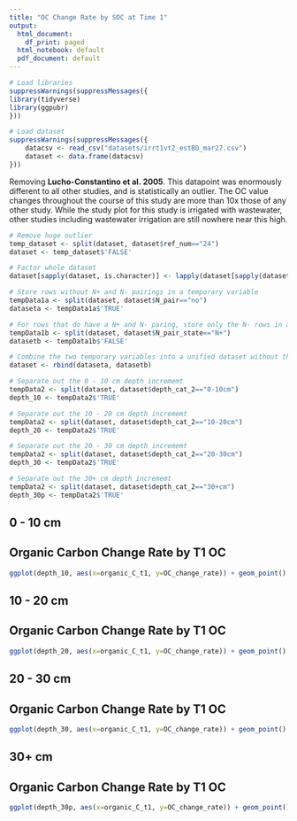 ```yaml
---
title: "OC Change Rate by SOC at Time 1"
output:
  html_document:
    df_print: paged
  html_notebook: default
  pdf_document: default
---
```


```r
# Load libraries
suppressWarnings(suppressMessages({
library(tidyverse)
library(ggpubr)
}))
```

```r
# Load dataset
suppressWarnings(suppressMessages({
    datacsv <- read_csv("datasets/irrt1vt2_estBD_mar27.csv")
    dataset <- data.frame(datacsv)
}))
```

Removing <b>Lucho-Constantino et al. 2005</b>. This datapoint was enormously different to all other studies, and is statistically an outlier. The OC value changes throughout the course of this study are more than 10x those of any other study. While the study plot for this study is irrigated with wastewater, other studies including wastewater irrigation are still nowhere near this high.

```r
# Remove huge outlier
temp_dataset <- split(dataset, dataset$ref_num=="24")
dataset <- temp_dataset$'FALSE'
```


```r
# Factor whole dataset
dataset[sapply(dataset, is.character)] <- lapply(dataset[sapply(dataset, is.character)], as.factor)

# Store rows without N+ and N- pairings in a temporary variable
tempData1a <- split(dataset, dataset$N_pair=="no")
dataseta <- tempData1a$'TRUE'

# For rows that do have a N+ and N- paring, store only the N- rows in a temporary variable
tempData1b <- split(dataset, dataset$N_pair_state=="N+")
datasetb <- tempData1b$'FALSE'

# Combine the two temporary variables into a unified dataset without the N+ treatments where such pairings exist in the dataset
dataset <- rbind(dataseta, datasetb)

# Separate out the 0 - 10 cm depth incrememt
tempData2 <- split(dataset, dataset$depth_cat_2=="0-10cm")
depth_10 <- tempData2$'TRUE'

# Separate out the 10 - 20 cm depth incrememt
tempData2 <- split(dataset, dataset$depth_cat_2=="10-20cm")
depth_20 <- tempData2$'TRUE'

# Separate out the 20 - 30 cm depth incrememt
tempData2 <- split(dataset, dataset$depth_cat_2=="20-30cm")
depth_30 <- tempData2$'TRUE'

# Separate out the 30+ cm depth incrememt
tempData2 <- split(dataset, dataset$depth_cat_2=="30+cm")
depth_30p <- tempData2$'TRUE'
```


## 0 - 10 cm
## Organic Carbon Change Rate by T1 OC

```r
ggplot(depth_10, aes(x=organic_C_t1, y=OC_change_rate)) + geom_point() + geom_smooth(method=lm)
```


## 10 - 20 cm
## Organic Carbon Change Rate by T1 OC

```r
ggplot(depth_20, aes(x=organic_C_t1, y=OC_change_rate)) + geom_point() + geom_smooth(method=lm)
```


## 20 - 30 cm
## Organic Carbon Change Rate by T1 OC

```r
ggplot(depth_30, aes(x=organic_C_t1, y=OC_change_rate)) + geom_point() + geom_smooth(method=lm)
```


## 30+ cm
## Organic Carbon Change Rate by T1 OC

```r
ggplot(depth_30p, aes(x=organic_C_t1, y=OC_change_rate)) + geom_point() + geom_smooth(method=lm)
```





